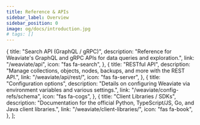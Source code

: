 ```yaml
---
title: Reference & APIs
sidebar_label: Overview
sidebar_position: 0
image: og/docs/introduction.jpg
# tags: []
---
```



  {
    title: "Search API (GraphQL / gRPC)",
    description: "Reference for Weaviate's GraphQL and gRPC APIs for data queries and exploration.",
    link: "/weaviate/api",
    icon: "fas fa-search",
  },
  {
    title: "RESTful API",
    description: "Manage collections, objects, nodes, backups, and more with the REST API.",
    link: "/weaviate/api/rest/",
    icon: "fas fa-server",
  },
  {
    title: "Configuration options",
    description: "Details on configuring Weaviate via environment variables and various settings.",
    link: "/weaviate/config-refs/schema",
    icon: "fas fa-cogs",
  },
  {
    title: "Client Libraries / SDKs",
    description: "Documentation for the official Python, TypeScript/JS, Go, and Java client libraries.",
    link: "/weaviate/client-libraries/",
    icon: "fas fa-book",
  },
];

<br />
<CardsSection items={referencesData} />
<br />
